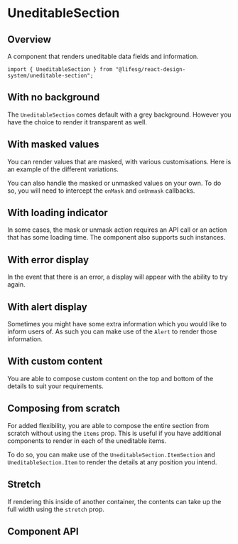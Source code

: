 
<Meta of={UneditableSectionStories} />

# UneditableSection

## Overview

A component that renders uneditable data fields and information.

```tsx
import { UneditableSection } from "@lifesg/react-design-system/uneditable-section";
```

<Canvas of={UneditableSectionStories.Default} />

## With no background

The `UneditableSection` comes default with a grey background. However you have the
choice to render it transparent as well.

<Canvas of={UneditableSectionStories.NoBackground} />

## With masked values

You can render values that are masked, with various customisations. Here is an
example of the different variations.

<Canvas of={UneditableSectionStories.WithMaskedItems} />

You can also handle the masked or unmasked values on your own. To do so, you will
need to intercept the `onMask` and `onUnmask` callbacks.

<Canvas of={UneditableSectionStories.ControlledMaskUnmask} />

## With loading indicator

In some cases, the mask or unmask action requires an API call or an action that has
some loading time. The component also supports such instances.

<Canvas of={UneditableSectionStories.MaskUnmaskWithLoading} />

## With error display

In the event that there is an error, a display will appear with the ability to
try again.

<Canvas of={UneditableSectionStories.MaskUnmaskWithError} />

## With alert display

Sometimes you might have some extra information which you would like to inform users of.
As such you can make use of the `Alert` to render those information.

<Canvas of={UneditableSectionStories.MaskUnmaskWithAlert} />

## With custom content

You are able to compose custom content on the top and bottom of the details to suit
your requirements.

<Canvas of={UneditableSectionStories.WithCustomContent} />

## Composing from scratch

For added flexibility, you are able to compose the entire section from scratch
without using the `items` prop. This is useful if you have additional components
to render in each of the uneditable items.

To do so, you can make use of the `UneditableSection.ItemSection` and `UneditableSection.Item`
to render the details at any position you intend.

<Canvas of={UneditableSectionStories.ComposingFromScratch} />

## Stretch

If rendering this inside of another container, the contents can take up the full
width using the `stretch` prop.

<Canvas of={UneditableSectionStories.Stretch} />

## Component API

<PropsTable />
